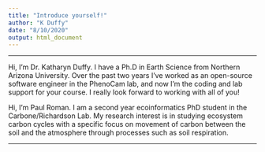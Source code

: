 ```yaml
---
title: "Introduce yourself!"
author: "K Duffy"
date: "8/10/2020"
output: html_document
---
```


***

Hi, I'm Dr. Katharyn Duffy.  I have a Ph.D in Earth Science from Northern Arizona University.  Over the past two years I've worked as an open-source software engineer in the PhenoCam lab, and now I'm the coding and lab support for your course.  I really look forward to working with all of you!

Hi, I'm Paul Roman. I am a second year ecoinformatics PhD student in the Carbone/Richardson Lab. My research interest is in studying ecosystem carbon cycles with a specific focus on movement of carbon between the soil and the atmosphere through processes such as soil respiration.

***